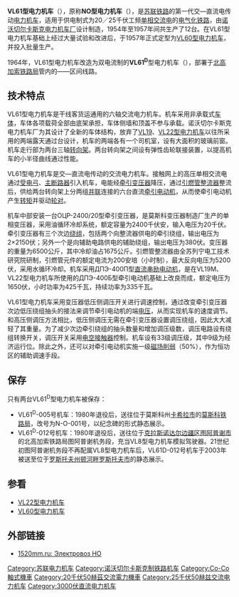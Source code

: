{{Infobox Locomotive
| name = VL61<br/>{{lang|ru|ВЛ61}}
| image = Elektrovoz VL61-012 in Rostov.jpg
| caption = VL61型012号机车
| type = [[电力机车|电力机车]]
| origin = {{USSR}}
| builder = [[诺沃切尔卡斯克电力机车厂|诺沃切尔卡斯克电力机车厂]]
| buildmodel = 
| serialnumber = 
| builddate = 1954年—1957年
| totalproduction = 12台
| user = {{USSR}}
| uicclass = [[Co'Co'|Co'Co']]
| gauge = 1,524毫米
| wheeldiameter = 1,200毫米
| axleload = 22吨
| wheelbase = 
| minimumcurve = 
| length = 
| width = 
| height = 
| framesize = 
| weight = 132吨
| sandcap = 
| electricsystem = AC 50Hz 20kV（1954年-1959年）<br />AC 50Hz 25kV（1959年-1964年）<br />AC 50Hz 25kV / DC 3000V（1964年-）
| collectionmethod = 
| transmission = 交—直流电<br>直—直流电
| tractionmotors = ДПЭ-400П
| topspeed = 85公里/小时
| sustainedspeed = 40公里/小时
| poweroutput = 2,550千瓦（小时）<br />2,010千瓦（持续）
| tractiveeffort = 23,400公斤（持续）
| locobrakes = 
| locobrakepower = 
| locobrakeforce = 
| trainbrakes = 
| safety = 
| notes =
}}
'''VL61型电力机车'''（{{lang-ru|'''ВЛ61'''}}），原称'''NO型电力机车'''（{{lang|ru|НО}}），是[[苏联铁路运输|苏联铁路]]的第一代交—直流电传动[[电力机车|电力机车]]，适用于供电制式为20／25千伏工频[[单相交流电|单相交流电]]的[[电气化铁路|电气化铁路]]，由[[诺沃切尔卡斯克电力机车厂|诺沃切尔卡斯克电力机车厂]]设计制造，1954年至1957年间共生产了12台。在VL61型电力机车基础上经过大量试验和改进后，于1957年正式定型为[[VL60型电力机车|VL60型电力机车]]，并投入批量生产。

1964年，VL61型电力机车改造为双电流制的'''VL61<sup>D</sup>'''型电力机车（{{lang-ru|'''ВЛ61<sup>Д</sup>'''}}），部署于[[北高加索铁路局|北高加索铁路局]]管内的{{link-ru|矿水城站|Минеральные Воды (станция)}}——{{link-ru|基斯洛沃茨克站|Кисловодск (станция)}}区间线路。

==技术特点==
VL61型电力机车是干线客货运通用的六轴交流电力机车。机车采用非承载式[[车体|车体]]，车体各项载荷全部由底架承担，车体侧墙和顶盖不参与承载。诺沃切尔卡斯克电力机车厂为其设计了全新的车体结构，放弃了[[VL19型电力机车|VL19]]、[[VL22型电力机车|VL22型电力机车]]以往所采用的两端露天通过台设计，机车的两端各有一个司机室，设有大面积的玻璃前窗。机车走行部为两台三轴[[转向架|转向架]]。两台转向架之间设有弹性齿轮联接装置，以提高机车的小半径曲线通过性能。

VL61型电力机车是交—直流电传动的交流电力机车。接触网上的高压单相交流电通过[[受电弓|受电弓]]、[[斷路器|主断路器]]引入机车，电能经[[变压器|牵引变压器]]降压，通过[[引燃管|引燃管]][[整流器|整流器]]整流后，供给两台转向架上分两组[[並聯電路|并联]]连接的六台直流[[牵引电动机|牵引电动机]]，从而使牵引电动机产生[[转矩|转矩]]并驱动[[轮对|轮对]]。

机车中部安装一台ОЦР-2400/20型牵引变压器，是莫斯科变压器制造厂生产的单相变压器，采用油循环冷却系统，额定容量为2400千伏安，输入电压为20千伏。牵引变压器有三个次边[[绕组|绕组]]，包括两个向整流器供电的牵引绕组，输出电压为2×2150伏；另外一个是向辅助电路供电的辅助绕组，输出电压为380伏。变压器的重量为6500公斤，其中冷却油占1675公斤。引燃管整流器由全苏列宁电工技术研究院研制，引燃管元件的额定电流为200安培（小时制），最大反向电压为5200伏，采用水循环冷却。机车采用ДПЭ-400П型[[直流电动机|直流串励电动机]]，是在VL19M、VL22型电力机车所使用的ДПЭ-400Б型牵引电动机基础上改良而成，额定电压为1650伏，小时功率为425千瓦，持续功率为335千瓦。

VL61型电力机车采用变压器低压侧调压开关进行调速控制，通过改变牵引变压器次边低压绕组抽头的接法来调节牵引电动机的端[[电压|电压]]，从而实现机车的速度调节。和高压侧调压方法相比，低压侧调压无需在牵引变压器设置调压绕组，因此大大减轻了其重量。为了减少次边牵引绕组的抽头数量和增加调压级数，调压电路设有绕组转换开关，调压开关采用[[接触器|电空接触器]]控制。机车设有33级调压级，其中9级为经济运行位。除此之外，还可以对牵引电动机实施一级[[磁场削弱|磁场削弱]]（50%），作为恒功区的辅助调速手段。

==保存==
只有两台VL61<sup>D</sup>型电力机车被保存：
*VL61<sup>D</sup>-005号机车：1980年退役后，送往位于莫斯科州[[卡希拉|卡希拉市]]的[[莫斯科铁路局|莫斯科铁路局]]{{link-ru|奥热列利耶调车机务段|Ожерелье-Сортировочное (локомотивное депо)}}，改号为N-O-001号，以纪念碑的形式静态展示。
*VL61<sup>D</sup>-012号机车：1980年退役后，送往位于[[克拉斯诺达尔边疆区|克拉斯诺达尔边疆区]][[圖阿普謝|图阿普谢市]]的北高加索铁路局图阿普谢机务段，充当VL8型电力机车模拟驾驶器。21世纪初图阿普谢机务段不再配属VL8型电力机车后，VL61D-012号机车于2003年被送至位于[[罗斯托夫州|罗斯托夫州]][[顿河畔罗斯托夫|顿河畔罗斯托夫市]]的{{link-ru|北高加索铁路博物馆|Музей Северо-Кавказской железной дороги}}静态展示。

==参看==
*[[VL22型电力机车|VL22型电力机车]]
*[[VL60型电力机车|VL60型电力机车]]

==外部链接==
*{{ru}}[http://www.1520mm.ru/locomotives/electric/train/no.phtml 1520mm.ru: Электровоз НО] {{Wayback|url=http://www.1520mm.ru/locomotives/electric/train/no.phtml |date=20210414225341 }}

{{Soviet and CIS locomotives}}

[[Category:苏联电力机车|Category:苏联电力机车]]
[[Category:诺沃切尔卡斯克制铁路机车|Category:诺沃切尔卡斯克制铁路机车]]
[[Category:Co-Co軸式機車|Category:Co-Co軸式機車]]
[[Category:20千伏50赫茲交流電力機車|Category:20千伏50赫茲交流電力機車]]
[[Category:25千伏50赫兹交流电力机车|Category:25千伏50赫兹交流电力机车]]
[[Category:3000伏直流电力机车|Category:3000伏直流电力机车]]